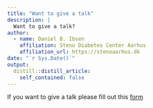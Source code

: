 ```yaml
---
title: "Want to give a talk"
description: |
  Want to give a talk?
author:
  - name: Daniel B. Ibsen
    affiliation: Steno Diabetes Center Aarhus
    affiliation_url: https://stenoaarhus.dk
date: "`r Sys.Date()`"
output:
  distill::distill_article:
    self_contained: false
---
```


If you want to give a talk please fill out this [form](https://docs.google.com/forms/d/e/1FAIpQLSfS91_dI-2yHk6jl7wiaJAEvIqnDmKjRqBiU3tjANYiME4HHg/viewform)